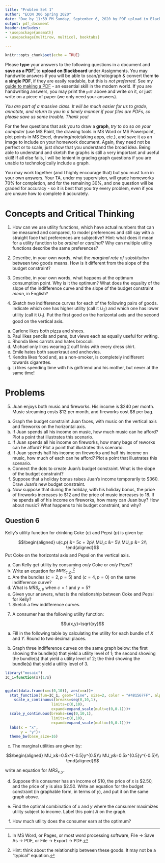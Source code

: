 ```yaml
---
title: "Problem Set 1"
author: "ECON 306 Spring 2020"
date: "Due by 11:59 PM Sunday, September 6, 2020 by PDF upload in Blackboard Assignments"
output: pdf_document
header-includes:
- \usepackage{amsmath}
- \usepackage{multirow, multicol, booktabs}

---
```


```r
knitr::opts_chunk$set(echo = TRUE)
```


Please **type** your answers to the following questions in a document and **save as a PDF**^[In MS Word, or Pages, or most word processing software, File -> Save As -> PDF, or File -> Export -> PDF.] to **upload on Blackboard** under Assignments. You may handwrite answers if you will be able to scan/photograph & convert them **to a single PDF**, if they are easily readable, but this is *not preferred*. See my [guide to making a PDF](/reference/#how-to-make-a-pdf-for-submitting-assignments) - an essential skill in the modern world. If you are handwriting answers, you may print the `pdf` above and write on it, or just write on a piece of paper (we only need your answers). 

*You are part of a massive class. It will be much easier for us to grade, annotate, and return to you in a timely manner if your files are PDFs, so please save us some trouble. Thank you!*

For the few questions that ask you to draw a **graph**, *try* to do so *on your computer* (use MS Paint, the drawing tools in MS Word or MS Powerpoint, plot points in MS Excel, drawing/notetaking apps, etc.), and save it as an image to include on your homework document. Again, they need not be perfect or to scale, just show that you understand the broad idea. Being able to understand and sketch the graphs is still a very important and useful skill! If all else fails, I will be lenient in grading graph questions if you are unable to technologically include a graph. 

You may work together (and I highly encourage that) but you must turn in your own answers. Your TA, under my supervision, will grade homeworks 70% for completion, and for the remaining 30%, and one question will be graded for accuracy - so it is best that you try every problem, even if you are unsure how to complete it accurately.

# Concepts and Critical Thinking

1. How can we use utility functions, which have actual numbers that can be measured and compared, to model preferences and still say with a straight face that preferences are subjective? Hint: what does it mean for a utility function to be *ordinal* or *cardinal*? Why can multiple utility functions describe the same preferences?

\vspace{2in}

2. Describe, in your own words, what the *marginal rate of substitution* between two goods means. How is it different from the slope of the budget constraint? 

\clearpage

3. Describe, in your own words, what happens at the optimum consumption point. Why is it the optimum? What does the equality of the slope of the indifference curve and the slope of the budget constraint *mean*, in English?

\clearpage 

4. Sketch *two* indifference curves for each of the following pairs of goods. Indicate which one has higher utility (call it $U_2$) and which one has lower utility (call it $U_1$). Put the first good on the horizontal axis and the second good on the vertical axis.

a. Carlene likes both pizza and shoes.
b. Paul likes pencils and pens, but views each as equally useful for writing.
c. Rhonda likes carrots and hates broccoli.
d. Michael only likes wearing 2 cuff links with every dress shirt.
e. Emile hates both sauerkraut and anchovies.
f. Kendra likes food and, as a non-smoker, is completely indifferent towards cigarettes.
g. Li likes spending time with his girlfriend and his mother, but never at the same time!

\clearpage 

# Problems

5. Juan enjoys both music and fireworks. His income is $240 per month. Music streaming costs $12 per month, and fireworks cost $8 per bag.

a. Graph the budget constraint Juan faces, with music on the vertical axis and fireworks on the horizontal axis.
b. If Juan spends all his income on music, how much music can he afford? Plot a point that illustrates this scenario.
c. If Juan spends all his income on fireworks, how many bags of  reworks can he afford? Plot a point that illustrates this scenario.
d. If Juan spends half his income on fireworks and half his income on music, how much of each can he afford? Plot a point that illustrates this scenario.
e. Connect the dots to create Juan's budget constraint. What is the slope of the budget constraint?
f. Suppose that a holiday bonus raises Juan's income temporarily to $360. Draw Juan's new budget constraint.
g. Now suppose that during the holiday, with his holiday bonus, the price of fireworks increases to $12 and the price of music increases to 18. If he spends all of his income on fireworks, how many can Juan buy?  How about music? What happens to his budget constraint, and why?

\clearpage 

## Question 6

Kelly's utility function for drinking Coke ($c$) and Pepsi ($p$) is given by:

$$\begin{aligned}
	u(c,p) &= 5c + 2p\\
	MU_c &= 5\\
	MU_p &= 2\\
\end{aligned}$$
Put Coke on the horizontal axis and Pepsi on the vertical axis. 

a. Can Kelly get utility by consuming *only* Coke or *only* Pepsi?
b. Write an equation for $MRS_{c,p}$.^[Hint: think about the relationship between these goods. It may not be a "typical" equation.]
c. Are the bundles $(c=2, p=5)$ and $(c=4,p=0)$ on the same indifference curve?
d. What is $MRS_{c,p}$ when $c=1$ and $y=5$?
e. Given your answers, what is the relationship between Coke and Pepsi for Kelly?
f. Sketch a few indifference curves.

\clearpage

7. A consumer has the following utility function:

$$u(x,y)=\sqrt{xy}$$

a. Fill in the following table by calculating the utility for each bundle of $X$ and $Y$. Round to two decimal places.

\begin{table}[h!]
		\centering 
		\begin{tabular}{rrrrrrrrrrr}
		& \multicolumn{7}{c}{$Y$}\\
		\parbox[t]{2mm}{\multirow{7}{*}{$X$}} &  & 0 & & 1 & & 2 & & 3 & & \\ \toprule 
		& 0 &  & & & & & & &  \\
		
		& 1 &  & & & & & & &  \\ 
		
		& 2 &  & & & & & & & \\
		
		& 3 &  & & & & & & &  \\ \bottomrule 
		\end{tabular}
\end{table}


b. Graph three indifference curves on the same graph below: the first showing the bundle(s) that yield a utility level of 1; the second showing the bundle(s) that yield a utility level of 2; the third showing the bundle(s) that yield a utility level of 3.

```r
library("mosaic")
IC_1=function(x){1/x}


ggplot(data.frame(x=c(0,10)), aes(x=x))+
  stat_function(fun=IC_1, geom="line", size=2, color = "#481567FF", alpha=0)+
    scale_x_continuous(breaks=seq(0,10,1),
                     limits=c(0,10),
                     expand=expand_scale(mult=c(0,0.1)))+
  scale_y_continuous(breaks=seq(0,10,1),
                     limits=c(0,10),
                     expand=expand_scale(mult=c(0,0.1)))+
  labs(x = "x",
       y = "y")+
  theme_bw(base_size=16)
```

\clearpage

c. The marginal utilities are given by: 

$$\begin{aligned}
MU_x&=0.5x^{-0.5}y^{0.5}\\
MU_y&=0.5x^{0.5}y^{-0.5}\\
\end{aligned}$$

write an equation for $MRS_{x,y}$. 

d. Suppose this consumer has an income of $10, the price of $x$ is $2.50, and the price of $y$ is also $2.50. Write an equation for the budget constraint (in graphable form, in terms of $y$), and put it on the same graph above.

e. Find the optimal combination of $x$ and $y$ where the consumer maximizes utility subject to income. Label this point $A$ on the graph.

f. How much utility does the consumer earn at the optimum?